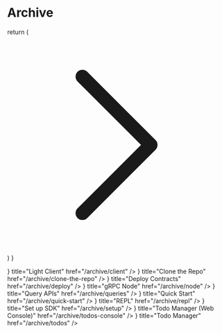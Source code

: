 
# Archive

  return (
    <svg
      xmlns="http://www.w3.org/2000/svg"
      fill="none"
      viewBox="0 0 24 24"
      stroke-width="1.5"
      stroke="currentColor"
    >
      <path
        stroke-linecap="round"
        stroke-linejoin="round"
        d="M8.25 4.5l7.5 7.5-7.5 7.5"
      />
    </svg>
  )
}

<Cards>
  <Card icon={<Counter />} title="Light Client" href="/archive/client" />
  <Card icon={<Counter />} title="Clone the Repo" href="/archive/clone-the-repo" />
  <Card icon={<Counter />} title="Deploy Contracts" href="/archive/deploy" />
  <Card icon={<Counter />} title="gRPC Node" href="/archive/node" />
  <Card icon={<Counter />} title="Query APIs" href="/archive/queries" />
  <Card icon={<Counter />} title="Quick Start" href="/archive/quick-start" />
  <Card icon={<Counter />} title="REPL" href="/archive/repl" />
  <Card icon={<Counter />} title="Set up SDK" href="/archive/setup" />
  <Card icon={<Counter />} title="Todo Manager (Web Console)" href="/archive/todos-console" />
  <Card icon={<Counter />} title="Todo Manager" href="/archive/todos" />
</Cards>
